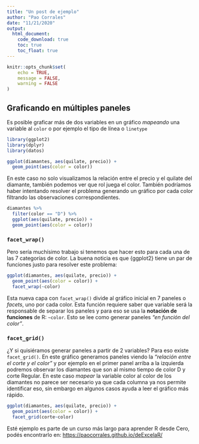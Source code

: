 ```yaml
---
title: "Un post de ejemplo"
author: "Pao Corrales"
date: "11/21/2020"
output:
  html_document:
    code_download: true
    toc: true
    toc_float: true
---
```



```r
knitr::opts_chunk$set(
	echo = TRUE,
	message = FALSE,
	warning = FALSE
)
```

## Graficando en múltiples paneles

Es posible graficar más de dos variables en un gráfico *mapeando* una variable al `color` o por ejemplo el tipo de línea o `linetype`

```r
library(ggplot2)
library(dplyr)
library(datos)

ggplot(diamantes, aes(quilate, precio)) +
  geom_point(aes(color = color))
```

En este caso no solo visualizamos la relación entre el precio y el quilate del diamante, también podemos ver que rol juega el color. También podríamos haber intentando resolver el problema generando un gráfico por cada color filtrando las observaciones correspondientes.

```r
diamantes %>% 
  filter(color == "D") %>% 
  ggplot(aes(quilate, precio)) +
  geom_point(aes(color = color))

```

### `facet_wrap()`

Pero sería muchísimo trabajo si tenemos que hacer esto para cada una de las 7 categorías de color. La buena noticia es que {ggplot2} tiene un par de funciones justo para resolver este problema:

```r
ggplot(diamantes, aes(quilate, precio)) +
  geom_point(aes(color = color)) +
  facet_wrap(~color)
```

Esta nueva capa con `facet_wrap()` divide al gráfico inicial en 7 paneles o *facets*, uno por cada color. Esta función requiere saber que variable será la responsable de separar los paneles y para eso se usa la **notación de funciones** de R: `~color`. Esto se lee como generar paneles *"en función del color"*.

### `facet_grid()`

¿Y si quisiéramos generar paneles a partir de 2 variables? Para eso existe `facet_grid()`. En este gráfico generamos paneles viendo la *"relación entre el corte y el color"* y por ejemplo en el primer panel arriba a la izquierda podremos observar los diamantes que son al mismo tiempo de color D y corte Regular. En este caso *mapear* la variable color al color de los diamantes no parece ser necesario ya que cada columna ya nos permite identificar eso, sin embargo en algunos casos ayuda a leer el gráfico más rápido. 

```r
ggplot(diamantes, aes(quilate, precio)) +
  geom_point(aes(color = color)) +
  facet_grid(corte~color)
```


Esté ejemplo es parte de un curso más largo para aprender R desde Cero, podés encontrarlo en: [https://paocorrales.github.io/deExcelaR/](https://paocorrales.github.io/deExcelaR/)
